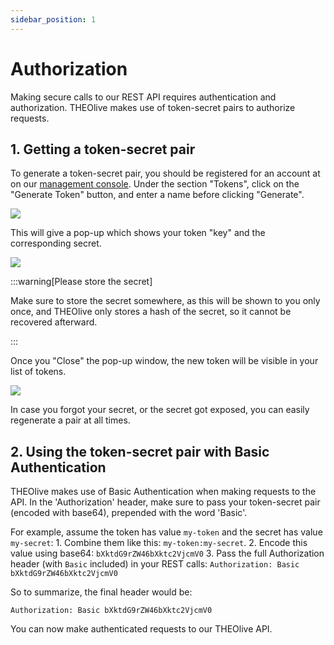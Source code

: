 ```yaml
---
sidebar_position: 1
---
```


# Authorization

Making secure calls to our REST API requires authentication and authorization. THEOlive makes use of token-secret pairs to authorize requests.

## 1. Getting a token-secret pair

To generate a token-secret pair, you should be registered for an account at on our [management console](https://console.theo.live/). Under the section "Tokens", click on the "Generate Token" button, and enter a name before clicking "Generate".

![](../assets/img/c0aca77-1.-THEOlive-console-generate-token.PNG)

This will give a pop-up which shows your token "key" and the corresponding secret.

![](../assets/img/bb9b4a6-2.-THEOlive-console-generated-token-and-secret.PNG)

:::warning[Please store the secret]

Make sure to store the secret somewhere, as this will be shown to you only once, and THEOlive only stores a hash of the secret, so it cannot be recovered afterward.

:::

Once you "Close" the pop-up window, the new token will be visible in your list of tokens.

![](../assets/img/5361242-3.-THEOlive-console-token-list.PNG)

In case you forgot your secret, or the secret got exposed, you can easily regenerate a pair at all times.

## 2. Using the token-secret pair with Basic Authentication

THEOlive makes use of Basic Authentication when making requests to the API. In the 'Authorization' header, make sure to pass your token-secret pair (encoded with base64), prepended with the word 'Basic'.

For example, assume the token has value `my-token` and the secret has value `my-secret`: 1. Combine them like this: `my-token:my-secret`. 2. Encode this value using base64: `bXktdG9rZW46bXktc2VjcmV0` 3. Pass the full Authorization header (with `Basic` included) in your REST calls: `Authorization: Basic bXktdG9rZW46bXktc2VjcmV0`

So to summarize, the final header would be:

```text
Authorization: Basic bXktdG9rZW46bXktc2VjcmV0
```

You can now make authenticated requests to our THEOlive API.
